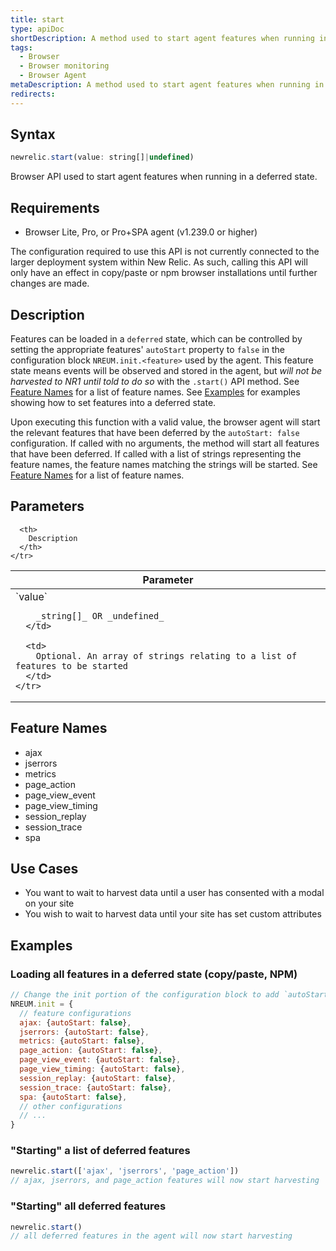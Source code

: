 ```yaml
---
title: start
type: apiDoc
shortDescription: A method used to start agent features when running in a deferred state
tags:
  - Browser
  - Browser monitoring
  - Browser Agent
metaDescription: A method used to start agent features when running in a deferred state
redirects:
---
```


## Syntax

```js
newrelic.start(value: string[]|undefined)
```

Browser API used to start agent features when running in a deferred state.

## Requirements

* Browser Lite, Pro, or Pro+SPA agent (v1.239.0 or higher)
 
 <Callout variant="important">
The configuration required to use this API is not currently connected to the larger deployment system within New Relic. As such, calling this API will only have an effect in copy/paste or npm browser installations until further changes are made.
 </Callout>


## Description

Features can be loaded in a `deferred` state, which can be controlled by setting the appropriate features' `autoStart` property to `false` in the configuration block `NREUM.init.<feature>` used by the agent. This feature state means events will be observed and stored in the agent, but *will not be harvested to NR1 until told to do so* with the `.start()` API method. See [Feature Names]('#feature-names') for a list of feature names. See [Examples]('#examples') for examples showing how to set features into a deferred state.

Upon executing this function with a valid value, the browser agent will start the relevant features that have been deferred by the `autoStart: false` configuration. If called with no arguments, the method will start all features that have been deferred.
If called with a list of strings representing the feature names, the feature names matching the strings will be started.  See [Feature Names]('#feature-names') for a list of feature names.

## Parameters

<table>
  <thead>
    <tr>
      <th width="25%">
        Parameter
      </th>

      <th>
        Description
      </th>
    </tr>
  </thead>

  <tbody>
    <tr>
      <td>
        `value`

        _string[]_ OR _undefined_
      </td>

      <td>
        Optional. An array of strings relating to a list of features to be started
      </td>
    </tr>
  </tbody>
</table>

## Feature Names
* ajax
* jserrors
* metrics
* page_action
* page_view_event
* page_view_timing
* session_replay
* session_trace
* spa

## Use Cases
* You want to wait to harvest data until a user has consented with a modal on your site
* You wish to wait to harvest data until your site has set custom attributes

## Examples

### Loading all features in a deferred state (copy/paste, NPM)
```js
// Change the init portion of the configuration block to add `autoStart: false` to any features desired to load in a deferred state
NREUM.init = {
  // feature configurations
  ajax: {autoStart: false},
  jserrors: {autoStart: false},
  metrics: {autoStart: false},
  page_action: {autoStart: false},
  page_view_event: {autoStart: false},
  page_view_timing: {autoStart: false},
  session_replay: {autoStart: false},
  session_trace: {autoStart: false},
  spa: {autoStart: false},
  // other configurations
  // ...
}
```

### "Starting" a list of deferred features

```js
newrelic.start(['ajax', 'jserrors', 'page_action'])
// ajax, jserrors, and page_action features will now start harvesting
```

### "Starting" all deferred features

```js
newrelic.start()
// all deferred features in the agent will now start harvesting
```
